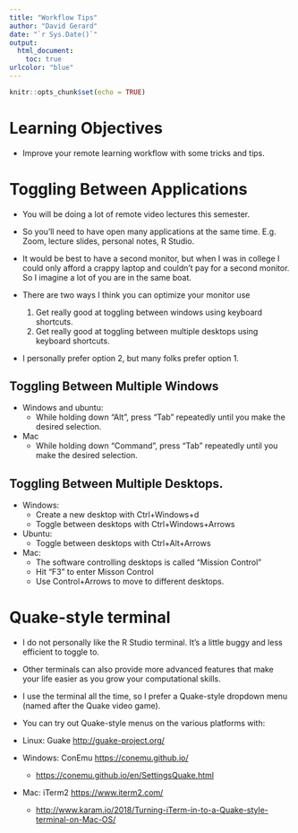 ```yaml
---
title: "Workflow Tips"
author: "David Gerard"
date: "`r Sys.Date()`"
output:
  html_document:
    toc: true
urlcolor: "blue"
---
```


```r
knitr::opts_chunk$set(echo = TRUE)
```

# Learning Objectives

- Improve your remote learning workflow with some tricks and tips.

# Toggling Between Applications

- You will be doing a lot of remote video lectures this semester.

- So you'll need to have open many applications at the same time. E.g. Zoom, lecture slides, personal notes, R Studio.

- It would be best to have a second monitor, but when I was in college I could only afford a crappy laptop and couldn't pay for a second monitor. So I imagine a lot of you are in the same boat.

- There are two ways I think you can optimize your monitor use

  1. Get really good at toggling between windows using keyboard shortcuts.
  2. Get really good at toggling between multiple desktops using keyboard shortcuts.

- I personally prefer option 2, but many folks prefer option 1.

## Toggling Between Multiple Windows

- Windows and ubuntu:
  - While holding down "Alt", press "Tab" repeatedly until you make the desired selection.
- Mac
  - While holding down "Command", press "Tab" repeatedly until you make the desired selection.

## Toggling Between Multiple Desktops.

- Windows:
  - Create a new desktop with Ctrl+Windows+d
  - Toggle between desktops with Ctrl+Windows+Arrows
- Ubuntu:
  - Toggle between desktops with Ctrl+Alt+Arrows
- Mac:
  - The software controlling desktops is called "Mission Control"
  - Hit "F3" to enter Misson Control
  - Use Control+Arrows to move to different desktops.

# Quake-style terminal

- I do not personally like the R Studio terminal. It's a little buggy and less efficient to toggle to.

- Other terminals can also provide more advanced features that make your life easier as you grow your computational skills.

- I use the terminal all the time, so I prefer a Quake-style dropdown menu (named after the Quake video game).

- You can try out Quake-style menus on the various platforms with:

- Linux: Guake <http://guake-project.org/>
- Windows: ConEmu <https://conemu.github.io/>
  - <https://conemu.github.io/en/SettingsQuake.html>
- Mac: iTerm2 <https://www.iterm2.com/>
  - <http://www.karam.io/2018/Turning-iTerm-in-to-a-Quake-style-terminal-on-Mac-OS/>
